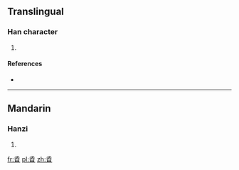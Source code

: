 ==Translingual==

===Han character===
{{Han char|rn=39|rad=子|as=10|sn=13|four=|canj=弓木弓木日 (NDNDA)}}

# {{defn|Han|sort=子10}}

====References====
* {{Han ref|kx=0280.200|dkj=07013|dj=0549.170|hdz=21018.130|uh=5B74|ud=23412}}

----

==Mandarin==

===Hanzi===
{{cmn-hanzi|pin=[[nǐ]] ([[ni3]]), [[zì]] ([[zi4]])|wg=ni<sup>3</sup>, tzu<sup>4</sup>}}

# {{defn|lang=cmn|sort=子10}}

[[fr:孴]]
[[pl:孴]]
[[zh:孴]]